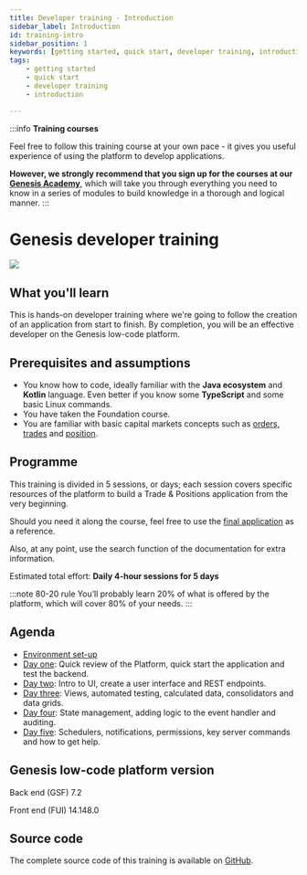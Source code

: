 ```yaml
---
title: Developer training - Introduction
sidebar_label: Introduction
id: training-intro
sidebar_position: 1
keywords: [getting started, quick start, developer training, introduction]
tags:
    - getting started
    - quick start
    - developer training
    - introduction

---
```

:::info
**Training courses**

Feel free to follow this training course at your own pace - it gives you useful experience of using the platform to develop applications.

**However, we strongly recommend that you sign up for the courses at our [Genesis Academy](https://genesis-academy.workramp.io/)**, which will take you through everything you need to know in a series of modules to build knowledge in a thorough and logical manner.
:::

# Genesis developer training
![](/img/dev-training-book-cover.png)

## What you'll learn

This is hands-on developer training where we're going to follow the creation of an application from start to finish. By completion, you will be an effective developer on the Genesis low-code platform.

## Prerequisites and assumptions

- You know how to code, ideally familiar with the **Java ecosystem** and **Kotlin** language. Even better if you know some **TypeScript** and some basic Linux commands.
- You have taken the Foundation course.
- You are familiar with basic capital markets concepts such as [orders, trades](https://www.investopedia.com/terms/o/order.asp) and [position](https://www.investopedia.com/terms/p/position.asp).

## Programme

This training is divided in 5 sessions, or days; each session covers specific resources of the platform to build a Trade & Positions application from the very beginning.

Should you need it along the course, feel free to use the [final application](#source-code) as a reference.

Also, at any point, use the search function of the documentation for extra information.

Estimated total effort: <b>Daily 4-hour sessions for 5 days</b>

:::note 80-20 rule
You’ll probably learn 20% of what is offered ​by the platform​, which will cover 80% of your needs.
:::

## Agenda

- [Environment set-up](../../../getting-started/developer-training/environment-setup/)
- [Day one](../../../getting-started/developer-training/training-content-day1/): Quick review of the Platform, quick start the application and test the backend.
- [Day two](../../../getting-started/developer-training/training-content-day2/): Intro to UI, create a user interface and REST endpoints.
- [Day three](../../../getting-started/developer-training/training-content-day3/): Views, automated testing, calculated data, consolidators and data grids.
- [Day four](../../../getting-started/developer-training/training-content-day4/): State management, adding logic to the event handler and auditing.
- [Day five](../../../getting-started/developer-training/training-content-day5/): Schedulers, notifications, permissions, key server commands and how to get help.

## Genesis low-code platform version
Back end (GSF)  7.2

Front end (FUI) 14.148.0

## Source code
The complete source code of this training is available 
on [GitHub](https://github.com/genesiscommunitysuccess/devtraining-alpha-simple).
